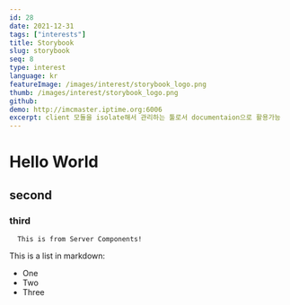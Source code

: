 ```yaml
---
id: 28
date: 2021-12-31
tags: ["interests"]
title: Storybook
slug: storybook
seq: 8
type: interest
language: kr
featureImage: /images/interest/storybook_logo.png
thumb: /images/interest/storybook_logo.png
github:
demo: http://imcmaster.iptime.org:6006
excerpt: client 모듈을 isolate해서 관리하는 툴로서 documentaion으로 활용가능
---
```


# Hello World

## second

### third

      This is from Server Components!

This is a list in markdown:

- One
- Two
- Three
